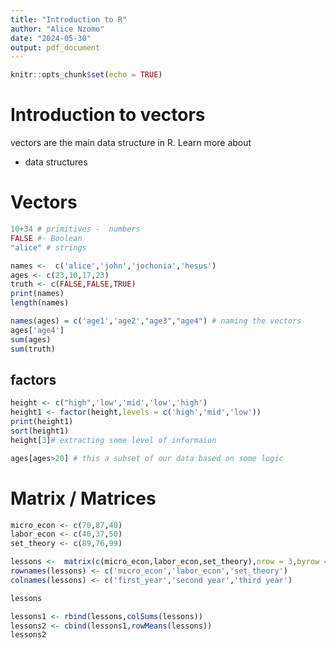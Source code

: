 ```yaml
---
title: "Introduction to R"
author: "Alice Nzomo"
date: "2024-05-30"
output: pdf_document
---
```


```r
knitr::opts_chunk$set(echo = TRUE)
```

# Introduction to vectors

vectors are the main data structure in R. Learn more about

* data structures


# Vectors


```r
10+34 # primitives -  numbers
FALSE #- Boolean
"alice" # strings

```


```r
names <-  c('alice','john','jochonia','hesus')
ages <- c(23,10,17,23)
truth <- c(FALSE,FALSE,TRUE)
print(names)
length(names)
```

```r
names(ages) = c('age1','age2',"age3","age4") # naming the vectors
ages['age4']
sum(ages)
sum(truth)
```
## factors

```r
height <- c("high",'low','mid','low','high')
height1 <- factor(height,levels = c('high','mid','low'))
print(height1)
sort(height1)
height[3]# extracting some level of informaion

```

```r
ages[ages>20] # this a subset of our data based on some logic
```
# Matrix / Matrices

```r
micro_econ <- c(70,87,40)
labor_econ <- c(40,37,50)
set_theory <- c(89,76,99)

lessons <-  matrix(c(micro_econ,labor_econ,set_theory),nrow = 3,byrow = TRUE)
rownames(lessons) <- c('micro_econ','labor_econ','set_theory')
colnames(lessons) <- c('first_year','second year','third year')

lessons
```
```r
lessons1 <- rbind(lessons,colSums(lessons))
lessons2 <- cbind(lessons1,rowMeans(lessons))
lessons2
```


